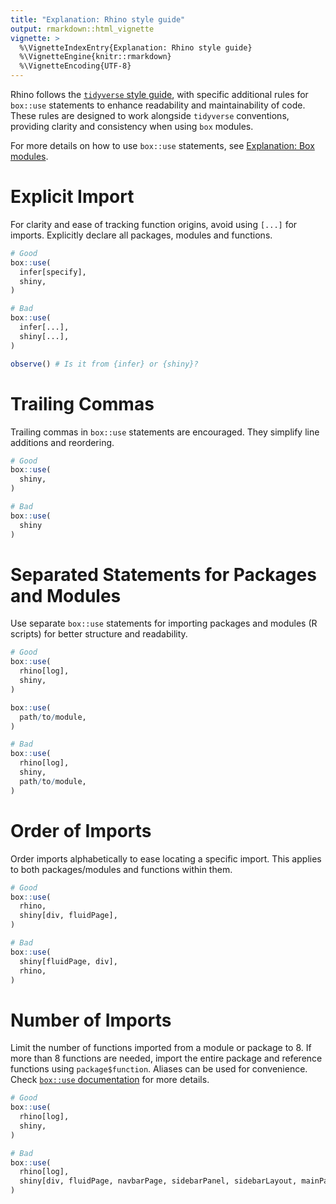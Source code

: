 ```yaml
---
title: "Explanation: Rhino style guide"
output: rmarkdown::html_vignette
vignette: >
  %\VignetteIndexEntry{Explanation: Rhino style guide}
  %\VignetteEngine{knitr::rmarkdown}
  %\VignetteEncoding{UTF-8}
---
```


Rhino follows the [`tidyverse` style guide](https://style.tidyverse.org/),
with specific additional rules for `box::use` statements to enhance readability and maintainability of code.
These rules are designed to work alongside `tidyverse` conventions, providing clarity and consistency when using `box` modules.

For more details on how to use `box::use` statements, see [Explanation: Box modules](https://appsilon.github.io/rhino/articles/explanation/box-modules.html).

# Explicit Import

For clarity and ease of tracking function origins, avoid using `[...]` for imports. Explicitly declare all packages, modules and functions.

```r
# Good
box::use(
  infer[specify],
  shiny,
)

# Bad
box::use(
  infer[...],
  shiny[...],
)

observe() # Is it from {infer} or {shiny}?
```

# Trailing Commas

Trailing commas in `box::use` statements are encouraged. They simplify line additions and reordering.

```r
# Good
box::use(
  shiny,
)

# Bad
box::use(
  shiny
)
```

# Separated Statements for Packages and Modules

Use separate `box::use` statements for importing packages and modules (R scripts) for better structure and readability.

```r
# Good
box::use(
  rhino[log],
  shiny,
)

box::use(
  path/to/module,
)

# Bad
box::use(
  rhino[log],
  shiny,
  path/to/module,
)
```

# Order of Imports

Order imports alphabetically to ease locating a specific import. This applies to both packages/modules and functions within them.

```r
# Good
box::use(
  rhino,
  shiny[div, fluidPage],
)

# Bad
box::use(
  shiny[fluidPage, div],
  rhino,
)
```

# Number of Imports

Limit the number of functions imported from a module or package to 8.
If more than 8 functions are needed, import the entire package and reference functions using `package$function`.
Aliases can be used for convenience. Check [`box::use` documentation](https://klmr.me/box/reference/use.html) for more details.

```r
# Good
box::use(
  rhino[log],
  shiny,
)

# Bad
box::use(
  rhino[log],
  shiny[div, fluidPage, navbarPage, sidebarPanel, sidebarLayout, mainPanel, tabPanel, tabsetPanel, titlePanel],
)
```
